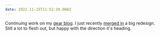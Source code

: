 ```yaml
---
date: 2022-11-15T11:52:39.000Z
---
```


Continuing work on my [gear blog](https://gear.alexcarpenter.me). I just recently [merged in](https://github.com/alexcarpenter/gear/pull/1) a big redesign. Still a lot to flesh out, but happy with the direction it's heading.
